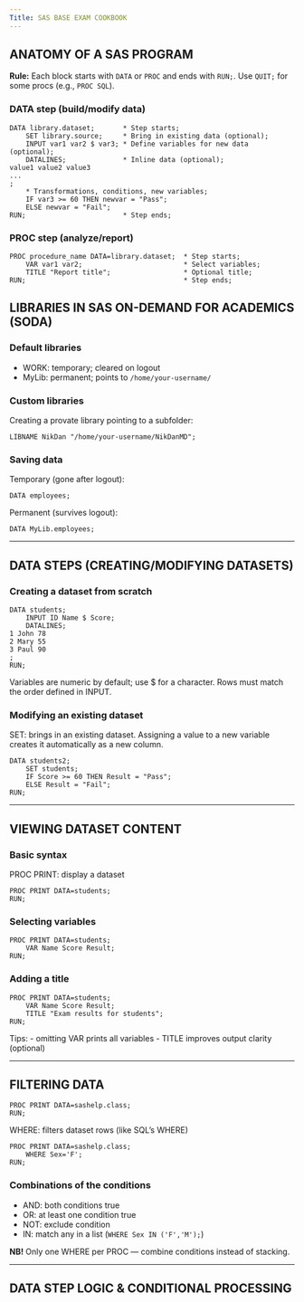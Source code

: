 ```yaml
---
Title: SAS BASE EXAM COOKBOOK
---
```


ANATOMY OF A SAS PROGRAM
------------------------

**Rule:** Each block starts with `DATA` or `PROC` and ends with `RUN;`.
Use `QUIT;` for some procs (e.g., `PROC SQL`).

### DATA step (build/modify data)

```sas
DATA library.dataset;       * Step starts;
    SET library.source;     * Bring in existing data (optional);
    INPUT var1 var2 $ var3; * Define variables for new data (optional);
    DATALINES;              * Inline data (optional);
value1 value2 value3
...
;
    * Transformations, conditions, new variables;
    IF var3 >= 60 THEN newvar = "Pass";
    ELSE newvar = "Fail";
RUN;                        * Step ends;
```

### PROC step (analyze/report)

```sas
PROC procedure_name DATA=library.dataset;  * Step starts;
    VAR var1 var2;                         * Select variables;
    TITLE "Report title";                  * Optional title;
RUN;                                       * Step ends;
```

LIBRARIES IN SAS ON-DEMAND FOR ACADEMICS (SODA)
-----------------------------------------------

### Default libraries

- WORK: temporary; cleared on logout
- MyLib: permanent; points to `/home/your-username/`

### Custom libraries

Creating a provate library pointing to a subfolder:

```sas
LIBNAME NikDan "/home/your-username/NikDanMD";
```

### Saving data

Temporary (gone after logout):

```sas
DATA employees;
```

Permanent (survives logout):

```sas
DATA MyLib.employees;
```

***

DATA STEPS (CREATING/MODIFYING DATASETS)
----------------------------------------

### Creating a dataset from scratch

```sas
DATA students;
    INPUT ID Name $ Score;
    DATALINES;
1 John 78
2 Mary 55
3 Paul 90
;
RUN;
```

Variables are numeric by default; use $ for a character. Rows must match the order defined in INPUT.

### Modifying an existing dataset

SET: brings in an existing dataset. Assigning a value to a new variable creates it automatically as a new column.

```sas
DATA students2;
    SET students;
    IF Score >= 60 THEN Result = "Pass";
    ELSE Result = "Fail";
RUN;
```

***

VIEWING DATASET CONTENT
-----------------------

### Basic syntax

PROC PRINT: display a dataset

```sas
PROC PRINT DATA=students;
RUN;
```

### Selecting variables

```sas
PROC PRINT DATA=students;
    VAR Name Score Result;
RUN;
```

### Adding a title

```sas
PROC PRINT DATA=students;
    VAR Name Score Result;
    TITLE "Exam results for students";
RUN;
```

Tips:
- omitting VAR prints all variables
- TITLE improves output clarity (optional)

***

FILTERING DATA 
--------------

```sas
PROC PRINT DATA=sashelp.class; 
RUN;
```

WHERE: filters dataset rows (like SQL's WHERE)

```sas
PROC PRINT DATA=sashelp.class;
	WHERE Sex='F';
RUN;
```

### Combinations of the conditions

- AND: both conditions true
- OR: at least one condition true
- NOT: exclude condition
- IN: match any in a list (`WHERE Sex IN ('F','M');`)

**NB!** Only one WHERE per PROC — combine conditions instead of stacking.

***

DATA STEP LOGIC & CONDITIONAL PROCESSING
----------------------------------------


